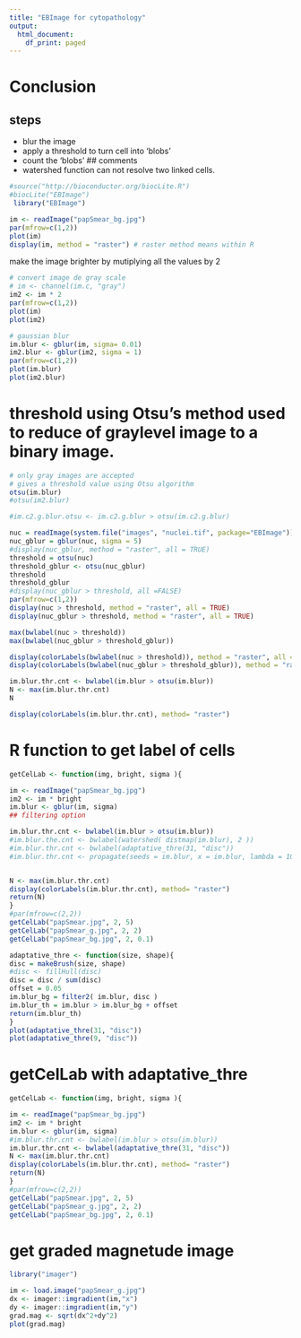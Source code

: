 ```yaml
---
title: "EBImage for cytopathology"
output:
  html_document:
    df_print: paged
---
```


# Conclusion
## steps
- blur the image 
- apply a threshold to turn cell into 'blobs'
- count the 'blobs'
## comments
- watershed function can not resolve two linked cells.


```r
#source("http://bioconductor.org/biocLite.R")
#biocLite("EBImage")
 library("EBImage")
```


```r
im <- readImage("papSmear_bg.jpg")
par(mfrow=c(1,2))
plot(im)
display(im, method = "raster") # raster method means within R
```


 make the image brighter by mutiplying all the values by 2
 
```r
# convert image de gray scale
# im <- channel(im.c, "gray")
im2 <- im * 2
par(mfrow=c(1,2))
plot(im)
plot(im2)

```
 

```r
# gaussian blur
im.blur <- gblur(im, sigma= 0.01)
im2.blur <- gblur(im2, sigma = 1)
par(mfrow=c(1,2))
plot(im.blur)
plot(im2.blur)
```



# threshold using Otsu's method used to reduce of graylevel image to a binary image.
```r
# only gray images are accepted
# gives a threshold value using Otsu algorithm
otsu(im.blur)
#otsu(im2.blur)

#im.c2.g.blur.otsu <- im.c2.g.blur > otsu(im.c2.g.blur)

```

```r
nuc = readImage(system.file("images", "nuclei.tif", package="EBImage"))
nuc_gblur = gblur(nuc, sigma = 5)
#display(nuc_gblur, method = "raster", all = TRUE)
threshold = otsu(nuc)
threshold_gblur <- otsu(nuc_gblur) 
threshold
threshold_gblur
#display(nuc_gblur > threshold, all =FALSE)
par(mfrow=c(1,2))
display(nuc > threshold, method = "raster", all = TRUE)
display(nuc_gblur > threshold, method = "raster", all = TRUE)

max(bwlabel(nuc > threshold))
max(bwlabel(nuc_gblur > threshold_gblur))

display(colorLabels(bwlabel(nuc > threshold)), method = "raster", all = TRUE)
display(colorLabels(bwlabel(nuc_gblur > threshold_gblur)), method = "raster", all = TRUE)

```





```r
im.blur.thr.cnt <- bwlabel(im.blur > otsu(im.blur))
N <- max(im.blur.thr.cnt)
N
```


```r
display(colorLabels(im.blur.thr.cnt), method= "raster") 
```


# R function to get label of cells
```r
getCelLab <- function(img, bright, sigma ){

im <- readImage("papSmear_bg.jpg")
im2 <- im * bright
im.blur <- gblur(im, sigma)
## filtering option 

im.blur.thr.cnt <- bwlabel(im.blur > otsu(im.blur))
#im.blur.the.cnt <- bwlabel(watershed( distmap(im.blur), 2 ))
#im.blur.thr.cnt <- bwlabel(adaptative_thre(31, "disc"))
#im.blur.thr.cnt <- propagate(seeds = im.blur, x = im.blur, lambda = 100)


N <- max(im.blur.thr.cnt)
display(colorLabels(im.blur.thr.cnt), method= "raster") 
return(N)
}
#par(mfrow=c(2,2))
getCelLab("papSmear.jpg", 2, 5)
getCelLab("papSmear_g.jpg", 2, 2)
getCelLab("papSmear_bg.jpg", 2, 0.1)
```

```r
adaptative_thre <- function(size, shape){
disc = makeBrush(size, shape)
#disc <- fillHull(disc)
disc = disc / sum(disc)
offset = 0.05
im.blur_bg = filter2( im.blur, disc )
im.blur_th = im.blur > im.blur_bg + offset
return(im.blur_th)
}
plot(adaptative_thre(31, "disc"))
plot(adaptative_thre(9, "disc"))


```


# getCelLab with adaptative_thre
```r
getCelLab <- function(img, bright, sigma ){

im <- readImage("papSmear_bg.jpg")
im2 <- im * bright
im.blur <- gblur(im, sigma)
#im.blur.thr.cnt <- bwlabel(im.blur > otsu(im.blur))
im.blur.thr.cnt <- bwlabel(adaptative_thre(31, "disc"))
N <- max(im.blur.thr.cnt)
display(colorLabels(im.blur.thr.cnt), method= "raster") 
return(N)
}
#par(mfrow=c(2,2))
getCelLab("papSmear.jpg", 2, 5)
getCelLab("papSmear_g.jpg", 2, 2)
getCelLab("papSmear_bg.jpg", 2, 0.1)
```


# get graded magnetude image 
```r
library("imager")
```


```r
im <- load.image("papSmear_g.jpg")
dx <- imager::imgradient(im,"x")
dy <- imager::imgradient(im,"y")
grad.mag <- sqrt(dx^2+dy^2)
plot(grad.mag)
```

